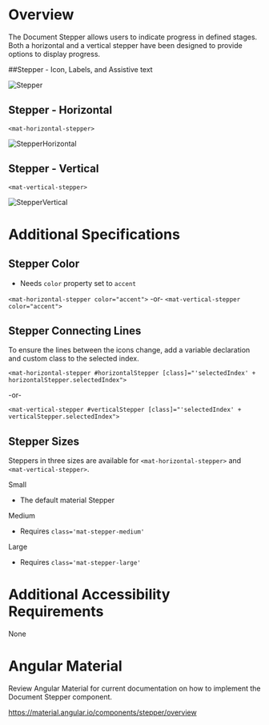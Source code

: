 
<Meta title="Wiki/Stepper" />

# **Overview**

The Document Stepper allows users to indicate progress in defined stages. Both a horizontal and a vertical stepper have been designed to provide options to display progress.

##Stepper - Icon, Labels, and Assistive text

<img src={Stepper} alt="Stepper" />

## Stepper - Horizontal

`<mat-horizontal-stepper>`

<img src={StepperHorizontal} alt="StepperHorizontal" />

## Stepper - Vertical

`<mat-vertical-stepper>`

<img src={StepperVertical} alt="StepperVertical" />

# **Additional Specifications**

## Stepper Color

- Needs `color` property set to `accent`

`<mat-horizontal-stepper color="accent">` -or- `<mat-vertical-stepper color="accent">`

## Stepper Connecting Lines

To ensure the lines between the icons change, add a variable declaration and custom class to the selected index.

`<mat-horizontal-stepper #horizontalStepper [class]="'selectedIndex' + horizontalStepper.selectedIndex">`

-or-

`<mat-vertical-stepper #verticalStepper [class]="'selectedIndex' + verticalStepper.selectedIndex">`

## Stepper Sizes

Steppers in three sizes are available for `<mat-horizontal-stepper>` and `<mat-vertical-stepper>`.

Small

- The default material Stepper

Medium

- Requires `class='mat-stepper-medium'`

Large

- Requires `class='mat-stepper-large'`

# **Additional Accessibility Requirements**

None

# **Angular Material**

Review Angular Material for current documentation on how to implement the Document Stepper component.

https://material.angular.io/components/stepper/overview
